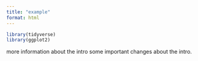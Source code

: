 ```yaml
---
title: "example"
format: html
---
```


```r
library(tidyverse)
library(ggplot2)
```

more information about the intro
some important changes about the intro.
